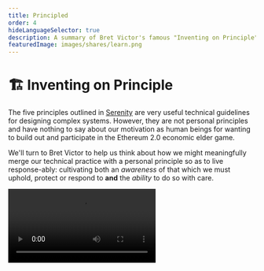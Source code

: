 ```yaml
---
title: Principled
order: 4
hideLanguageSelector: true
description: A summary of Bret Victor's famous "Inventing on Principle" talk, which explores what it means to find a principle and let it guide your life and lead you to inventions with specific cultural intent.
featuredImage: images/shares/learn.png
---
```


# 🏗️ Inventing on Principle

The five principles outlined in [Serenity](/learn/module-6/serenity/#principled-layers) are very useful 
technical guidelines for designing complex systems. However, they are not personal principles
 and have nothing to say about our motivation as human beings for wanting to build out and 
 participate in the Ethereum 2.0 economic elder game.

We'll turn to Bret Victor to help us think about how we might meaningfully merge our technical 
practice with a personal principle so as to live response-ably: cultivating both an *awareness* 
of that which we must uphold, protect or respond to **and** the *ability* to do so with care.

<Video src="https://www.youtube-nocookie.com/embed/PUv66718DII" />

### How does this fit into Kernel?

This is the kernel of Kernel. Bret won't teach you about decentralized systems; or money, 
finance and speech; or about what the web means in the context of a networked species.

> "This is about a way of living your life which most people don't talk about. As you approach 
your career, you'll hear about 'following your passion', or 'doing something you love'. This is 
about something different: **finding and following a principle**. Something you believe is 
important and necessary and right and using that to guide what you do."

## Brief

This is a talk in three parts: Bret describes his own principle, then describes some other 
people who have lived principled lives, and finally uses both previous sections to illustrate how 
you can find and follow your own principle.

### Immediate Creation

> "Bringing ideas into the world is one of the most important things that people do and great 
ideas - art, stories, inventions and scientific theories - take on lives of their own which 
give meaning to our lives as people."

Bret is primarily concerned with what sorts of tools provide healthy environments for ideas to 
grow. Thus, his principle is:

> 💡 Creators need an immediate connection to what they create.

What this means is that, when you're making something and you make a change or a decision, you 
need to see its effect directly and instantaneously. Nothing should be hidden: creators need to 
see what they're doing. One place where this principle is violated is **coding.**

Specifically, we edit code in a text editor, compile it, run it and go see what it looks like; then make some changes, compile and run it again and check the effect of that new change. Most of our time is spent working in a text editor, blindly, without an immediate connection to the output.

The first step needed is to link the code and the output together seamlessly in one environment. Then, we can start thinking of ways to change our work other than typing new code. Bret demonstrates this by "dialling" numbers up and down in the code editor with a simple ctrl + click mechanism, and having the effect directly reflected in the running program. This allows you to explore the space and pick the magnitude which feels best to you artistically, without needing to go through each possible number manually. He demonstrates how this simple change allowed him to discover a means of animation he would never have otherwise known about.

> "So much of creation is discovery. And you can't discover anything if you can't see what 
you're doing [...] Having an immediate connection allows ideas to surface, and develop, in 
ways which were not before possible."

There's still a problem though: I have the animated output, and I have the code, but I have to maintain the mapping between the two in my head to make sense of things. Bret solves this by introducing an option to click on one part of the picture to see which line of code it corresponds to. As it turns out, this is also useful for navigation, **allowing us to make changes as quickly as we think of them**, which is critical to the creative process.

> 💡 There are thoughts we can't think: we need our tools to help us discover them.

<Flash>

<Card>

Prompt: What is Bret Victor's guiding principle? 

Creators need an immediate connection to what they create.

</Card>

<Card>

Prompt: Tools which give us this immediate connection lead us to what kind of thoughts?

Thoughts we can't think in isolation.

</Card>

</Flash>

#### Interactivity

Another concept that poses difficulty to the coder/creator is time.

> "If you have a process in time, and you want to see changes immediately; you have to map time 
to space [...] Creators need to be able to see what they're doing. If you're designing 
something embedded in time, you need to be able to see across time, otherwise you're designing 
blind."

In Bret’s first example, there was no state: no sense of time or interactivity. Next, he shows a platform game which has all the features of his previous example, but which may also be paused at any point and rewound—for instance to adjust the future trajectory of a character's jump so they end up in exactly the right place without unnecessary fuss for the creator

> "As I was designing this, I noticed that it's fun to play with gravity. I bet you could make 
an entire game from that one mechanic. In fact, you could probably make a game from fiddling 
with any single line of code here as a way of [exploring possibly rich mechanics](/learn/module-5/reveal-the-universe/#exploring-well)."

#### Abstract Algorithms

Bret then talks about binary search and demonstrates how the code for such an algorithm gives no 
immediate sense of what it does.

> "You have to 'play computer' and simulate in your head what each line of code will do. To a 
large extent, the people who we consider to be good software developers are just those people 
who are good at playing computer. But if we're writing our code *on a computer*, why are we 
simulating what a computer would do rather than just having it do it and show us!?"

In particular, he uses this example to show how easy and intuitive it could be, given the proper tools, to find different kinds of bugs—both simple ones like accidentally using an invalid array index, and non-trivial ones where the range within which we're searching becomes distorted and never returns anything usable. This is, he says, "what it looks like to write an algorithm without a blindfold on."

Our current conception of what a program is—a list of textual definitions that you hand to a compiler—is derived from languages made in the 1950's when we were still using punch-cards. None of these languages, or the machines they ran on, were interactive—and this assumption is still with us today, even though the media has changed drastically. People still think using a REPL amounts to "interactive programming" because that was the best you could do on a teletype!

#### Golden Rules

We can illustrate what we are hinting at here with programming and software, but **the principle itself has to do with any kind of creation**. Bret shows an electric circuit to illustrate the breadth of what he has in mind.

In electric circuit design, we are mostly interested in the data associated with the variables, 
and yet traditional tools and environments confine us to static representations we must then 
simulate in our heads. Bret uses this to present **the two golden rules of information design:**

1. Show the data.
2. Show comparisons.

Here's the really mind-blowing piece: instead of the representation of a circuit being made 
out of "little squiggly symbols", **it is made out of data**. The symbols exist because they 
were appropriate for the medium of pencil and paper, but when you have a new medium, you need 
to rethink your representations to give creators more immediate connections to what they are 
creating.

The last example he provides is entirely outside the field of engineering, in order to 
demonstrate the generality of this principle. Bret shows how animation can be handled in a 
far more elegant way than Flash. It's really worth just watching yourself. Go to 30:50 to see 
it unfold.

> 💡 Immediate connection is the fertilizer we need to [grow gardens](/learn/module-4/the-garden) of great ideas.

### Motivation

> When I see a violation of this principle, when I see creators constrained by their tools, 
their ideas compromised, I don't see that as an opportunity. I'm not excited by finding a 
problem to solve. I am not in this for the 'joy of making things'. Ideas are very precious to 
me, and when I see ideas dying, it hurts. I see a tragedy. To me, it feels like a moral wrong. 
It feels like an injustice, and I feel it is my responsibility to do something.

> Not opportunity: **responsibility**.

Bret is not trying to convince you to take up his principle, but rather to highlight that the 
words he is using - "responsibility", "injustice", "moral wrong" - aren't words you generally hear in a technical field. Social concepts like censorship, gender discrimination, environmental degradation are all recognized as moral wrongs, yet we lack this tenor in our technical creations.

> "The purpose of this talk is to tell you that activists are not limited to social causes. 
As a technologist, you can recognize a wrong in the world, you can have a vision for what a 
better world could be, and you can dedicate yourself to fighting for a principle.

> "Social activists generally dedicate themselves to a principle by organizing, but **you can 
fight for a principle by inventing**."

<Flash>

<Card>

Prompt: How can technologists fight for their principles and exercise responsibility?

By inventing.

</Card>

</Flash>

### Visionaries

In the late 70's at Xerox Parc, Larry Tesler and his colleagues thought that personal 
computing - which was not considered feasible by anyone else - had huge potential to change 
how people thought and lived. At the time, software interfaces were designed around so-called "**modes**". <Link to="https://stackoverflow.blog/2017/05/23/stack-overflow-helping-one-million-developers-exit-vim/">Vim still famously does this</Link>. 
By pioneering the concept of software user studies, Tesler observed that the complexity of modes 
was a barrier that many people, even with training, couldn't cross. This was therefore a 
threat to his dream of personal computers.

He made it his personal mission to get rid of modes and he formed a principle: **no person should be trapped in a mode**. His slogan was "Don't mode me in!" This principle informed everything he did and he eventually came up with a text editor called Gypsy which was the beginning of text editors  as we know them today.

> This was a transformative change in allowing people to connect with computers. His ideas 
about modelessness spread to the rest of the desktop interface and today, are so ingrained in 
our computers, that we do not notice them [...] So, how can we describe what Larry did? Yes, 
he 'invented' cut-copy-paste, but this invention is very different to Thomas Edison inventing 
the phonograph. Edison stumbled over the technology for audio recording and built it out as a 
novelty, but **he didn't have any cultural intent**, whereas what Larry did was entirely a 
reaction to a particular cultural context.

This is why we have placed such [emphasis](/learn/module-1/joyful-subversion/#shifting-the-nature-of-work) 
on [breaking](/learn/module-3/time/#media-environments) down 
our [culturally conditioned](/learn/module-3/humility/#brief) [modes](/learn/module-3/intention/) [of](/learn/module-4/art/) [thinking](/learn/module-5/listening-stories/)? 
It's also not entirely accurate to say that Larry "solved the problem" of modeless text 
manipulation, because **nobody else saw it as a problem!** For everyone else, modes were just 
how computers worked - they were a fact of life. 

<Flash>

<Card>

Prompt: The difference between inventions for personal gain (Edison) and those done on principle (Tesler) is due to what kind of intent?

[Cultural](/learn/module-3/remember/#designing-insight).

</Card>

</Flash>

> "The first thing Larry did was recognize a wrong that was unacknowledged in the culture, which 
is how many great social changes began too. What Elizabeth Cady Stanton did in championing 
women's right to vote is a much closer model for what Larry actually did than the Edison model 
of invention for the sake of patents. This is not a point of relative impacts, just one of 
**motivation** and **approach**. Both Stanton and Tesler recognized an invisible wrong, 
envisioned a world without that wrong, and dedicated themselves to fighting for a principle."

This applies to many other seminal figures in the history of computer science. Doug Engelbart (who championed the idea of interactive computing) is best known for inventing the mouse, but he really came up with an entirely new way to work with knowledge. His explicit goal was to **[enable humankind to solve the world's urgent problems](https://youtu.be/sG3PWet8fDk)**. He had a vision of **knowledge workers using complex, powerful information tools to [harness their collective intelligence](https://youtu.be/Rns8_e2JiKw)**.

Or Alan Kay, whose goal was "**to amplify human reach and bring new ways of thinking to a faltering civilization that desperately needed it**." His approach was to work through children: if programming is regarded as a form of basic literacy, then kids will grow up to be adults who have developed new means for critical thought, and we'll have more enlightened societies. 

### Specific Insight

> "I'm not saying that you have to live this way, or even that you should. What I am saying is 
that you *can*. That this is an option which is available to you, though it is not one which 
you'll hear about often [...] Instead the world will try to make you define yourself by a 
skill."

We are conditioned to centre our efforts around a major in college, or a job title in our career. This can be 
worthwhile, and if you want to spend your life pursuing excellence by practicing a skill, 
you can do that. That is the path of the craftsmen: the most common path. There's also the 
path of the problem solver, typified by entrepreneurship or academic research, which is about 
choosing a problem in a given field, working on it, and making a contribution there.

Or, you can define yourself not by the problem you're solving, nor by your craft, but rather 
**by your cause**; by the principle you choose to uphold. This means having a vision and 
bringing the world to that vision. Be patient: it can take time to find a principle, because 
it is really a form of self-discovery. You're trying to figure out what your life is supposed 
to be about.

It took Bret ten years to find his principle. His advice based on those years of wondering is:

> "Do a lot of things. Make many things. Make many types of things. Study many things. 
Experience many things. Use all of these experiences as a way of analyzing yourself by asking, 
'Does this resonate with me?', "Does this repel me?', 'Do I not care?' Build up this corpus of 
experiences you care about and then try to make sense of it, try to figure out *why* you care. 
What is the secret ingredient in all of these experiences that I am reacting to so strongly?"

<Flash>

<Card>

Prompt: Victor describes the paths of the craftsmen, the entrepreneur, the academic, and the visionary. Why can it take a long time to find your principle on this final path if you choose it?

Because principled living is really a form of [self-discovery](/learn/module-4/self-enquiry).

</Card>

</Flash>

Confining yourself to practicing just one skill can make it difficult to get the broad range of experience which seems so valuable to doing principled work. 

Finally, a principle can't just be any old thing you believe in, like "make software simpler". This is a nice thought, but is too vague to be directly actionable. Larry Tesler liked simplicity, but he had this **specific nugget of insight** that no person should be trapped in a mode.

> If your principle provides you with a specific insight, it will guide you, and you will 
always know if what you're doing is right. 

> There are many ways to live your life: that's maybe the most important thing you can 
realise in life. Every aspect is a choice. But there are default choices. You can choose to 
sleepwalk through your life and walk the path that's been laid out for you. You can choose to 
accept the world as it is. But you don't have to. If there is something in the world you feel 
is wrong, and you have a vision for what a better world could be, you can find your guiding principle.

<Video src="https://www.youtube-nocookie.com/embed/3QtklTXbKUQ?start=556" />
